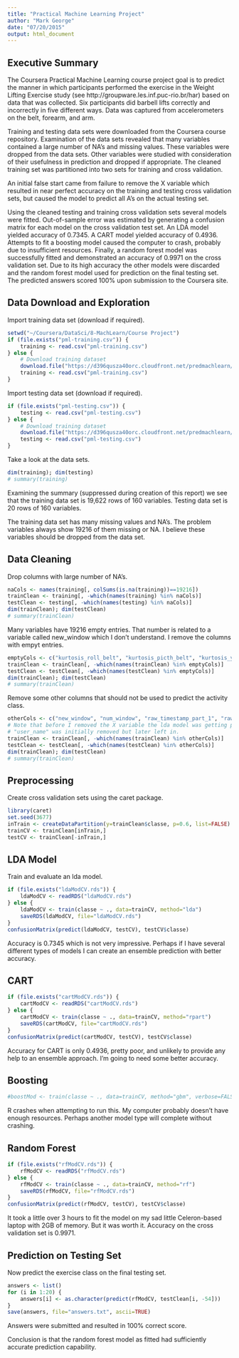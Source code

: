 ```yaml
---
title: "Practical Machine Learning Project"
author: "Mark George"
date: "07/20/2015"
output: html_document
---
```


## Executive Summary

The Coursera Practical Machine Learning course project goal is to predict the manner in which participants performed the exercise in the Weight Lifting Exercise study (see http://groupware.les.inf.puc-rio.br/har) based on data that was collected. Six participants did barbell lifts correctly and incorrectly in five different ways. Data was captured from accelerometers on the belt, forearm, and arm.

Training and testing data sets were downloaded from the Coursera course repository. Examination of the data sets revealed that many variables contained a large number of NA's and missing values. These variables were dropped from the data sets. Other variables were studied with consideration of their usefulness in prediction and dropped if appropriate. The cleaned training set was partitioned into two sets for training and cross validation. 

An initial false start came from failure to remove the X variable which resulted in near perfect accuracy on the training and testing cross validation sets, but caused the model to predict all A's on the actual testing set.

Using the cleaned testing and training cross validation sets several models were fitted. Out-of-sample error was estimated by generating a confusion matrix for each model on the cross validation test set. An LDA model yielded accuracy of 0.7345. A CART model yielded accuracy of 0.4936. Attempts to fit a boosting model caused the computer to crash, probably due to insufficient resources. Finally, a random forest model was successfully fitted and demonstrated an accuracy of 0.9971 on the cross validation set. Due to its high accuracy the other models were discarded and the random forest model used for prediction on the final testing set. The predicted answers scored 100% upon submission to the Coursera site.

## Data Download and Exploration

Import training data set (download if required).

```r
setwd("~/Coursera/DataSci/8-MachLearn/Course Project")
if (file.exists("pml-training.csv")) {
    training <- read.csv("pml-training.csv")
} else {
    # Download training dataset
    download.file("https://d396qusza40orc.cloudfront.net/predmachlearn/pml-training.csv", destfile="pml-training.csv", method="curl")
    training <- read.csv("pml-training.csv")
}
```

Import testing data set (download if required).

```r
if (file.exists("pml-testing.csv")) {
    testing <- read.csv("pml-testing.csv")
} else {
    # Download training dataset
    download.file("https://d396qusza40orc.cloudfront.net/predmachlearn/pml-testing.csv", destfile="pml-testing.csv", method="curl")
    testing <- read.csv("pml-testing.csv")
}
```

Take a look at the data sets.

```r
dim(training); dim(testing)
# summary(training)
```

Examining the summary (suppressed during creation of this report) we see that the training data set is 19,622 rows of 160 variables. Testing data set is 20 rows of 160 variables.

The training data set has many missing values and NA's. The problem variables always show 19216 of them missing or NA. I believe these variables should be dropped from the data set.

## Data Cleaning

Drop columns with large number of NA's.

```r
naCols <- names(training[, colSums(is.na(training))==19216])
trainClean <- training[, -which(names(training) %in% naCols)]
testClean <- testing[, -which(names(testing) %in% naCols)]
dim(trainClean); dim(testClean)
# summary(trainClean)
```

Many variables have 19216 empty entries. That number is related to a variable called new_window which I don't understand. I remove the columns with empyt entries.

```r
emptyCols <- c("kurtosis_roll_belt", "kurtosis_picth_belt", "kurtosis_yaw_belt", "kurtosis_roll_forearm", "kurtosis_picth_forearm", "kurtosis_yaw_forearm", "skewness_roll_forearm", "skewness_pitch_forearm", "skewness_yaw_forearm", "max_yaw_forearm", "min_yaw_forearm", "amplitude_yaw_forearm", "amplitude_yaw_belt", "skewness_roll_belt", "skewness_roll_belt.1", "skewness_yaw_belt", "max_yaw_belt", "in_yaw_belt", "kurtosis_roll_dumbbell", "kurtosis_picth_dumbbell", "kurtosis_yaw_dumbbell", "skewness_roll_dumbbell", "skewness_pitch_dumbbell", "skewness_yaw_dumbbell", "max_yaw_dumbbell", "min_yaw_dumbbell", "amplitude_yaw_dumbbell", "kurtosis_roll_arm", "kurtosis_picth_arm", "kurtosis_yaw_arm", "skewness_roll_arm", "skewness_pitch_arm", "skewness_yaw_arm", "min_yaw_belt")
trainClean <- trainClean[, -which(names(trainClean) %in% emptyCols)]
testClean <- testClean[, -which(names(testClean) %in% emptyCols)]
dim(trainClean); dim(testClean)
# summary(trainClean)
```

Remove some other columns that should not be used to predict the activity class.

```r
otherCols <- c("new_window", "num_window", "raw_timestamp_part_1", "raw_timestamp_part_2", "cvtd_timestamp", "X")
# Note that before I removed the X variable the lda model was getting perfect accuracy and the prediction on the cross validation set was predicting all A's. So obviously some issue.
# "user_name" was initially removed but later left in.
trainClean <- trainClean[, -which(names(trainClean) %in% otherCols)]
testClean <- testClean[, -which(names(testClean) %in% otherCols)]
dim(trainClean); dim(testClean)
# summary(trainClean)
```

## Preprocessing

Create cross validation sets using the caret package.

```r
library(caret)
set.seed(3677)
inTrain <- createDataPartition(y=trainClean$classe, p=0.6, list=FALSE)
trainCV <- trainClean[inTrain,]
testCV <- trainClean[-inTrain,]
```

## LDA Model

Train and evaluate an lda model.

```r
if (file.exists("ldaModCV.rds")) {
    ldaModCV <- readRDS("ldaModCV.rds")
} else {
    ldaModCV <- train(classe ~ ., data=trainCV, method="lda")
    saveRDS(ldaModCV, file="ldaModCV.rds")
}
confusionMatrix(predict(ldaModCV, testCV), testCV$classe)
```

Accuracy is 0.7345 which is not very impressive. Perhaps if I have several different types of models I can create an ensemble prediction with better accuracy.

## CART

```r
if (file.exists("cartModCV.rds")) {
    cartModCV <- readRDS("cartModCV.rds")
} else {
    cartModCV <- train(classe ~ ., data=trainCV, method="rpart")
    saveRDS(cartModCV, file="cartModCV.rds")
}
confusionMatrix(predict(cartModCV, testCV), testCV$classe)
```

Accuracy for CART is only 0.4936, pretty poor, and unlikely to provide any help to an ensemble approach. I'm going to need some better accuracy.

## Boosting

```r
#boostMod <- train(classe ~ ., data=trainCV, method="gbm", verbose=FALSE)
```
R crashes when attempting to run this. My computer probably doesn't have enough resources. Perhaps another model type will complete without crashing.

## Random Forest

```r
if (file.exists("rfModCV.rds")) {
    rfModCV <- readRDS("rfModCV.rds")
} else {
    rfModCV <- train(classe ~ ., data=trainCV, method="rf")
    saveRDS(rfModCV, file="rfModCV.rds")
}
confusionMatrix(predict(rfModCV, testCV), testCV$classe)
```

It took a little over 3 hours to fit the model on my sad little Celeron-based laptop with 2GB of memory. But it was worth it. Accuracy on the cross validation set is 0.9971.

## Prediction on Testing Set

Now predict the exercise class on the final testing set.

```r
answers <- list()
for (i in 1:20) {
    answers[i] <- as.character(predict(rfModCV, testClean[i, -54]))
}
save(answers, file="answers.txt", ascii=TRUE)
```

Answers were submitted and resulted in 100% correct score.

Conclusion is that the random forest model as fitted had sufficiently accurate prediction capability.
